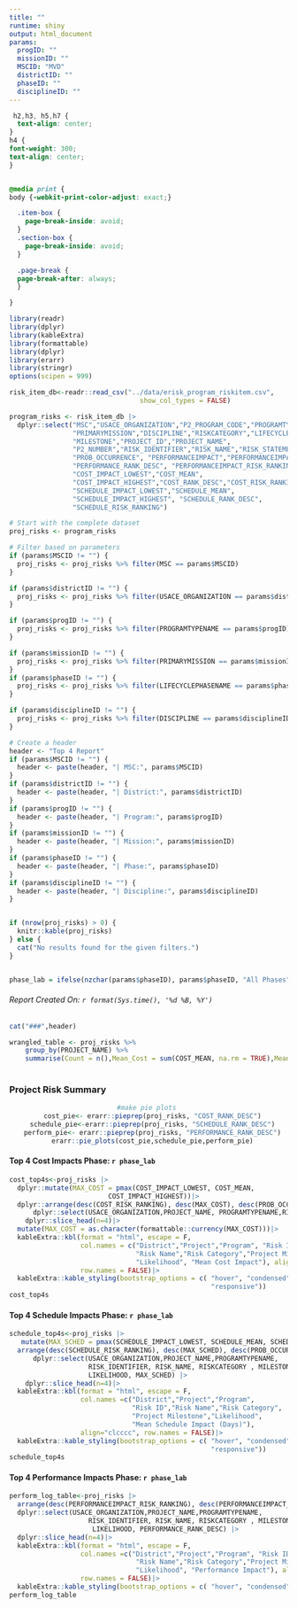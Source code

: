 ```yaml
---
title: ""
runtime: shiny
output: html_document
params:
  progID: ""
  missionID: ""
  MSCID: "MVD"
  districtID: ""
  phaseID: ""
  disciplineID: ""
---
```

```css
 h2,h3, h5,h7 {
  text-align: center;
}
h4 {
font-weight: 300;
text-align: center;
}


@media print {
body {-webkit-print-color-adjust: exact;}

  .item-box {
    page-break-inside: avoid;
  }
  .section-box {
    page-break-inside: avoid;
  }

  .page-break {
  page-break-after: always;
  }

}
```

```r
library(readr)
library(dplyr) 
library(kableExtra) 
library(formattable)
library(dplyr)
library(erarr)
library(stringr)
options(scipen = 999)

risk_item_db<-readr::read_csv("../data/erisk_program_riskitem.csv",
                                 show_col_types = FALSE)

program_risks <- risk_item_db |>
  dplyr::select("MSC","USACE_ORGANIZATION","P2_PROGRAM_CODE","PROGRAMTYPENAME",
                "PRIMARYMISSION","DISCIPLINE","RISKCATEGORY","LIFECYCLEPHASENAME",
                "MILESTONE","PROJECT_ID","PROJECT_NAME",
                "P2_NUMBER","RISK_IDENTIFIER","RISK_NAME","RISK_STATEMENT","LIKELIHOOD",
                "PROB_OCCURRENCE", "PERFORMANCEIMPACT","PERFORMANCEIMPACT_IMPCT",
                "PERFORMANCE_RANK_DESC", "PERFORMANCEIMPACT_RISK_RANKING",
                "COST_IMPACT_LOWEST","COST_MEAN",
                "COST_IMPACT_HIGHEST","COST_RANK_DESC","COST_RISK_RANKING",
                "SCHEDULE_IMPACT_LOWEST","SCHEDULE_MEAN",
                "SCHEDULE_IMPACT_HIGHEST", "SCHEDULE_RANK_DESC", 
                "SCHEDULE_RISK_RANKING")

```

```r
# Start with the complete dataset
proj_risks <- program_risks

# Filter based on parameters
if (params$MSCID != "") {
  proj_risks <- proj_risks %>% filter(MSC == params$MSCID)
}

if (params$districtID != "") {
  proj_risks <- proj_risks %>% filter(USACE_ORGANIZATION == params$districtID)
}

if (params$progID != "") {
  proj_risks <- proj_risks %>% filter(PROGRAMTYPENAME == params$progID)
}

if (params$missionID != "") {
  proj_risks <- proj_risks %>% filter(PRIMARYMISSION == params$missionID)
}
if (params$phaseID != "") {
  proj_risks <- proj_risks %>% filter(LIFECYCLEPHASENAME == params$phaseID)
}

if (params$disciplineID != "") {
  proj_risks <- proj_risks %>% filter(DISCIPLINE == params$disciplineID)
}

# Create a header
header <- "Top 4 Report" 
if (params$MSCID != "") {
  header <- paste(header, "| MSC:", params$MSCID)
}
if (params$districtID != "") {
  header <- paste(header, "| District:", params$districtID)
}
if (params$progID != "") {
  header <- paste(header, "| Program:", params$progID)
}
if (params$missionID != "") {
  header <- paste(header, "| Mission:", params$missionID)
}
if (params$phaseID != "") {
  header <- paste(header, "| Phase:", params$phaseID)
}
if (params$disciplineID != "") {
  header <- paste(header, "| Discipline:", params$disciplineID)
}


if (nrow(proj_risks) > 0) {
  knitr::kable(proj_risks)
} else {
  cat("No results found for the given filters.")
}


phase_lab = ifelse(nzchar(params$phaseID), params$phaseID, "All Phases")
```

###### Report Created On: `r format(Sys.time(), '%d %B, %Y')`
```r
cat("###",header)
```

```r
wrangled_table <- proj_risks %>%    
    group_by(PROJECT_NAME) %>%
    summarise(Count = n(),Mean_Cost = sum(COST_MEAN, na.rm = TRUE),Mean_Schedule = sum(SCHEDULE_MEAN, na.rm = TRUE), .groups = 'drop') 
  
```



### Project Risk Summary 
<center>
```r
#make pie plots 
  cost_pie<- erarr::pieprep(proj_risks, "COST_RANK_DESC")
  schedule_pie<-erarr::pieprep(proj_risks, "SCHEDULE_RANK_DESC")
  perform_pie<- erarr::pieprep(proj_risks, "PERFORMANCE_RANK_DESC")
  erarr::pie_plots(cost_pie,schedule_pie,perform_pie)


```
</center>
#### Top 4 Cost Impacts Phase: `r phase_lab`
``` r
cost_top4s<-proj_risks |>
  dplyr::mutate(MAX_COST = pmax(COST_IMPACT_LOWEST, COST_MEAN, 
                         COST_IMPACT_HIGHEST))|>
  dplyr::arrange(desc(COST_RISK_RANKING), desc(MAX_COST), desc(PROB_OCCURRENCE))|>
      dplyr::select(USACE_ORGANIZATION,PROJECT_NAME, PROGRAMTYPENAME,RISK_IDENTIFIER, RISK_NAME, RISKCATEGORY , MILESTONE , LIKELIHOOD, MAX_COST) |>
    dplyr::slice_head(n=4)|>
  mutate(MAX_COST = as.character(formattable::currency(MAX_COST)))|>
  kableExtra::kbl(format = "html", escape = F, 
                  col.names = c("District","Project","Program", "Risk ID",
                                "Risk Name","Risk Category","Project Milestone",
                                "Likelihood", "Mean Cost Impact"), align="ccclcccc", 
                  row.names = FALSE)|>
  kableExtra::kable_styling(bootstrap_options = c( "hover", "condensed", 
                                                   "responsive"))
cost_top4s
```

#### Top 4 Schedule Impacts Phase: `r phase_lab`
``` r
schedule_top4s<-proj_risks |>
   mutate(MAX_SCHED = pmax(SCHEDULE_IMPACT_LOWEST, SCHEDULE_MEAN, SCHEDULE_IMPACT_HIGHEST))|>
  arrange(desc(SCHEDULE_RISK_RANKING), desc(MAX_SCHED), desc(PROB_OCCURRENCE))|>
      dplyr::select(USACE_ORGANIZATION,PROJECT_NAME,PROGRAMTYPENAME,
                    RISK_IDENTIFIER, RISK_NAME, RISKCATEGORY , MILESTONE , 
                    LIKELIHOOD, MAX_SCHED) |>
    dplyr::slice_head(n=4)|>
  kableExtra::kbl(format = "html", escape = F, 
                  col.names =c("District","Project","Program", 
                               "Risk ID","Risk Name","Risk Category",
                               "Project Milestone","Likelihood", 
                               "Mean Schedule Impact (Days)"), 
                  align="clcccc", row.names = FALSE)|>
  kableExtra::kable_styling(bootstrap_options = c( "hover", "condensed", 
                                                   "responsive"))
schedule_top4s
```



#### Top 4 Performance Impacts Phase: `r phase_lab`
``` r
perform_log_table<-proj_risks |>
  arrange(desc(PERFORMANCEIMPACT_RISK_RANKING), desc(PERFORMANCEIMPACT_IMPCT), desc(PROB_OCCURRENCE))|>
  dplyr::select(USACE_ORGANIZATION,PROJECT_NAME,PROGRAMTYPENAME,
                    RISK_IDENTIFIER, RISK_NAME, RISKCATEGORY , MILESTONE , 
                     LIKELIHOOD, PERFORMANCE_RANK_DESC) |>
  dplyr::slice_head(n=4)|>
  kableExtra::kbl(format = "html", escape = F, 
                  col.names =c("District","Project","Program", "Risk ID",
                                "Risk Name","Risk Category","Project Milestone",
                                "Likelihood", "Performance Impact"), align="clcccc", 
                  row.names = FALSE)|>
  kableExtra::kable_styling(bootstrap_options = c( "hover", "condensed", "responsive"))
perform_log_table
```
